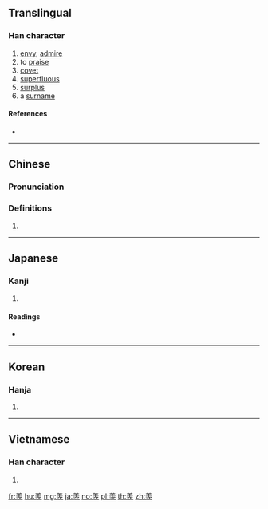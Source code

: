 {{character info/new}}
{{also|羨}}
==Translingual==

===Han character===
{{Han char|rn=123|rad=羊|as=06|sn=12|four=80182|canj=TGIMO|ids=⿱⺶次}}

# [[envy]], [[admire]]
# to [[praise]]
# [[covet]]
# [[superfluous]]
# [[surplus]]
# a [[surname]]

====References====
* {{Han ref|kx=0952.230|dkj=28493|dj=1396.130|hdz=53132.080|uh=7FA1|ud=32673|bh=DB43|bd=56131}}

----

==Chinese==
{{zh-forms}}

===Pronunciation===
{{zh-pron
|m=xiàn
|c=sin6
|mc=y
|oc=y
|ma=
|cat=v,a,pn
}}

===Definitions===
{{zh-hanzi}}

# {{rfdef|lang=zh}}

----

==Japanese==

===Kanji===
{{ja-kanji|grade=|rs=羊06}}

# {{defn|lang=ja|sort=羊06}}

====Readings====
* {{ja-readings|on=[[せん]] (sen), [[えん]] (en)|kun=[[うらやむ]] (urayamu), [[あまり]] (amari)|nanori=}}

----

==Korean==

===Hanja===
{{ko-hanja|hangeul=[[선]], [[연]]|eumhun=|rv=seon, yeon|mr=sŏn, yŏn|y=sen, yen}}

# {{defn|lang=ko|sort=羊06}}

----

==Vietnamese==

===Han character===
{{vi-hantu|[[tiện]], [[tiển]], [[tợn]], [[tận]]|rs=羊06}}

# {{defn|lang=vi|sort=羊06}}

[[fr:羡]]
[[hu:羡]]
[[mg:羡]]
[[ja:羡]]
[[no:羡]]
[[pl:羡]]
[[th:羡]]
[[zh:羡]]